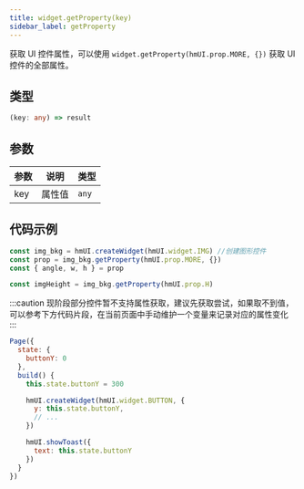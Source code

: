 ```yaml
---
title: widget.getProperty(key)
sidebar_label: getProperty
---
```


获取 UI 控件属性，可以使用 `widget.getProperty(hmUI.prop.MORE, {})` 获取 UI 控件的全部属性。

## 类型

```ts
(key: any) => result
```

## 参数

| 参数 | 说明   | 类型  |
| ---- | ------ | ----- |
| key  | 属性值 | `any` |

## 代码示例

```js
const img_bkg = hmUI.createWidget(hmUI.widget.IMG) //创建图形控件
const prop = img_bkg.getProperty(hmUI.prop.MORE, {})
const { angle, w, h } = prop

const imgHeight = img_bkg.getProperty(hmUI.prop.H)
```

:::caution
现阶段部分控件暂不支持属性获取，建议先获取尝试，如果取不到值，可以参考下方代码片段，在当前页面中手动维护一个变量来记录对应的属性变化
:::

```js
Page({
  state: {
    buttonY: 0
  },
  build() {
    this.state.buttonY = 300

    hmUI.createWidget(hmUI.widget.BUTTON, {
      y: this.state.buttonY,
      // ...
    })

    hmUI.showToast({
      text: this.state.buttonY
    })
  }
})
```
